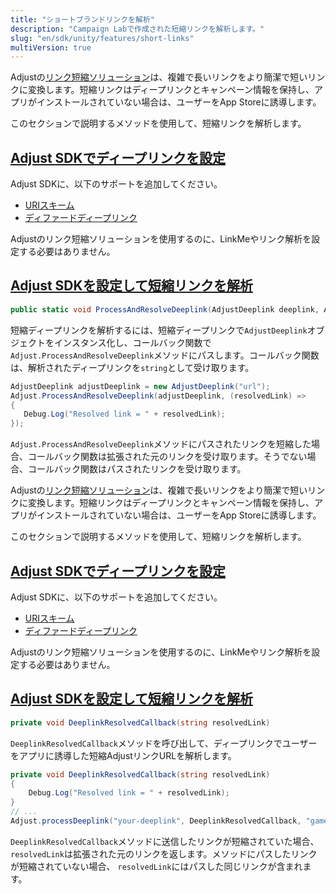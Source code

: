 ```yaml
---
title: "ショートブランドリンクを解析"
description: "Campaign Labで作成された短縮リンクを解析します。"
slug: "en/sdk/unity/features/short-links"
multiVersion: true
---
```

<sdkversion version="v5"> 

Adjustの[リンク短縮ソリューション](https://help.adjust.com/en/article/short-branded-links)は、複雑で長いリンクをより簡潔で短いリンクに変換します。短縮リンクはディープリンクとキャンペーン情報を保持し、アプリがインストールされていない場合は、ユーザーをApp Storeに誘導します。

このセクションで説明するメソッドを使用して、短縮リンクを解析します。

[Adjust SDKでディープリンクを設定](set-up-deep-linking-in-the-adjust-sdk)
--------------------------------------------------------------

Adjust SDKに、以下のサポートを追加してください。

* [URIスキーム](/en/sdk/unity/features/deep-links)
* [ディファードディープリンク](/en/sdk/unity/features/deep-links#deferred-deep-linking)

<callout type="note"> 

Adjustのリンク短縮ソリューションを使用するのに、LinkMeやリンク解析を設定する必要はありません。
</Callout> 

[Adjust SDKを設定して短縮リンクを解析](set-up-the-adjust-sdk-to-resolve-short-links)
-----------------------------------------------------------------------

<codeblock title="メソッドシグネチャー"> 

```cs
public static void ProcessAndResolveDeeplink(AdjustDeeplink deeplink, Action<string id="sl-md0000000"> callback);
```

</CodeBlock> 

短縮ディープリンクを解析するには、短縮ディープリンクで`AdjustDeeplink`オブジェクトをインスタンス化し、コールバック関数で`Adjust.ProcessAndResolveDeeplink`メソッドにパスします。コールバック関数は、解析されたディープリンクを`string`として受け取ります。

```cs
AdjustDeeplink adjustDeeplink = new AdjustDeeplink("url");
Adjust.ProcessAndResolveDeeplink(adjustDeeplink, (resolvedLink) =>
{
   Debug.Log("Resolved link = " + resolvedLink);
});
```

`Adjust.ProcessAndResolveDeeplink`メソッドにパスされたリンクを短縮した場合、コールバック関数は拡張された元のリンクを受け取ります。そうでない場合、コールバック関数はパスされたリンクを受け取ります。
</SdkVersion> <sdkversion version="v4"> 

Adjustの[リンク短縮ソリューション](https://help.adjust.com/en/article/short-branded-links)は、複雑で長いリンクをより簡潔で短いリンクに変換します。短縮リンクはディープリンクとキャンペーン情報を保持し、アプリがインストールされていない場合は、ユーザーをApp Storeに誘導します。

このセクションで説明するメソッドを使用して、短縮リンクを解析します。

[Adjust SDKでディープリンクを設定](set-up-deep-linking-in-the-adjust-sdk)
--------------------------------------------------------------

Adjust SDKに、以下のサポートを追加してください。

* [URIスキーム](/en/sdk/unity/features/deep-links)
* [ディファードディープリンク](/en/sdk/unity/features/deep-links#deferred-deep-linking)

<callout type="note"> 

Adjustのリンク短縮ソリューションを使用するのに、LinkMeやリンク解析を設定する必要はありません。
</Callout> 

[Adjust SDKを設定して短縮リンクを解析](set-up-the-adjust-sdk-to-resolve-short-links)
-----------------------------------------------------------------------

<codeblock title="メソッドシグネチャー"> 

```cs
private void DeeplinkResolvedCallback(string resolvedLink)
```

</CodeBlock> 

`DeeplinkResolvedCallback`メソッドを呼び出して、ディープリンクでユーザーをアプリに誘導した短縮AdjustリンクURLを解析します。

```cs
private void DeeplinkResolvedCallback(string resolvedLink)
{
    Debug.Log("Resolved link = " + resolvedLink);
}
// ...
Adjust.processDeeplink("your-deeplink", DeeplinkResolvedCallback, "game-object-name-where-Adjust-script-is-loaded");
```

`DeeplinkResolvedCallback`メソッドに送信したリンクが短縮されていた場合、 `resolvedLink`は拡張された元のリンクを返します。メソッドにパスしたリンクが短縮されていない場合、 `resolvedLink`にはパスした同じリンクが含まれます。
</SdkVersion>

